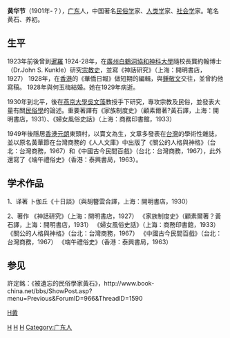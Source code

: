 '''黄华节'''（1901年-？），[[广东|广东]]人，中国著名[[民俗学|民俗学]]家、[[人类学|人类学]]家、[[社会学|社会学]]家。笔名黄石、养初。

==生平==

1923年前後曾到[[暹羅|暹羅]]
1924-28年，在[[廣州|廣州]][[白鶴洞協和神科大學|白鶴洞協和神科大學]]隨校長龔約翰博士（Dr.John S. Kunkle）研究[[宗教史|宗教史]]，並寫《神話研究》（上海：開明書店，1927）
1928年，在[[香港|香港]]的《華僑日報》做短期的編輯，與[[鍾敬文|鍾敬文]]交往，並曾約他寫稿。
1928年與何玉梅結婚。她在1929年病逝。

1930年到北平，後在[[燕京大學|燕京大學]][[吳文藻|吳文藻]]教授手下研究，專攻宗教及民俗，並發表大量有關[[民俗學|民俗學]]的論述。重要著譯有《家族制度史》（顧素爾著?黃石譯，上海：開明書店，1931）、《婦女風俗史話》（上海：商務印書館，1933）

1949年後隱居[[香港|香港]][[元朗|元朗]]東頭村，以賣文為生，文章多發表在[[台灣|台灣]]的學術性雜誌，並以原名黃華節在台灣商務的《人人文庫》中出版了《關公的人格與神格》（台北：台灣商務，1967）和《中國古今民間百戲》（台北：台灣商務，1967），此外還寫了《端午禮俗史》（香港：泰興書局，1963）。

==学术作品==
1、译著
卜伽丘《十日談》（與胡簪雲合譯，上海：開明書店，1930）

2、著作
《神話研究》（上海：開明書店，1927）
《家族制度史》（顧素爾著？黃石譯，上海：開明書店，1931）
《婦女風俗史話》（上海：商務印書館，1933）
《關公的人格與神格》（台北：台灣商務，1967）
《中國古今民間百戲》（台北：台灣商務，1967）
《端午禮俗史》（香港：泰興書局，1963）

==参见==
許定銘：《被遺忘的民俗學家黃石》，http://www.book-china.net/bbs/ShowPost.asp?menu=Previous&ForumID=966&ThreadID=1590{{dead link|date=2018年5月 |bot=InternetArchiveBot |fix-attempted=yes }}

[[Category:中国民俗学家|H]]
[[Category:中国社会学家|H]]
[[Category:中国人类学家|H]]
[[Category:广东人|Category:广东人]]
[[category:1901年出生|H黄]]